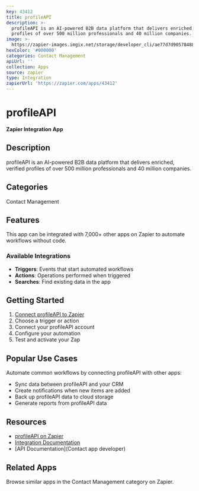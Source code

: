 ```yaml
---
key: 43412
title: profileAPI
description: >-
  profileAPI is an AI-powered B2B data platform that delivers enriched, verified
  profiles of over 500 million professionals and 40 million companies.
image: >-
  https://zapier-images.imgix.net/storage/developer_cli/ae77d7d90578488a8902973d1c21ddfb.png?auto=format%2Ccompress&ixlib=python-3.0.0&q=50
hexColor: '#000000'
categories: Contact Management
apiUrl: ''
collection: Apps
source: zapier
type: Integration
zapierUrl: 'https://zapier.com/apps/43412'
---
```

# profileAPI

**Zapier Integration App**

## Description

profileAPI is an AI-powered B2B data platform that delivers enriched, verified profiles of over 500 million professionals and 40 million companies.

## Categories

Contact Management

## Features

This app can be integrated with 7,000+ other apps on Zapier to automate workflows without code.

### Available Integrations

- **Triggers**: Events that start automated workflows
- **Actions**: Operations performed when triggered
- **Searches**: Find existing data in the app

## Getting Started

1. [Connect profileAPI to Zapier](https://zapier.com/apps/43412)
2. Choose a trigger or action
3. Connect your profileAPI account
4. Configure your automation
5. Test and activate your Zap

## Popular Use Cases

Automate common workflows by connecting profileAPI with other apps:

- Sync data between profileAPI and your CRM
- Create notifications when new items are added
- Back up profileAPI data to cloud storage
- Generate reports from profileAPI data

## Resources

- [profileAPI on Zapier](https://zapier.com/apps/43412)
- [Integration Documentation](https://zapier.com/apps/43412/integrations)
- [API Documentation](Contact app developer)

## Related Apps

Browse similar apps in the Contact Management category on Zapier.
